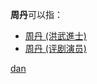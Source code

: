 '''周丹'''可以指：
* [[周丹_(洪武進士)|周丹 (洪武進士)]]
* [[周丹_(评剧演员)|周丹 (评剧演员)]]

{{disambig}}

[[Category:二字周姓人名消歧义|dan]]
